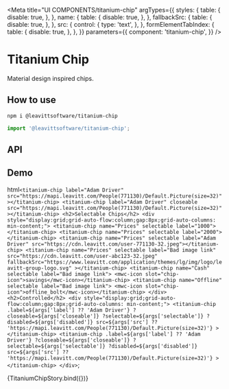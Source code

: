 
<Meta
  title="UI COMPONENTS/titanium-chip"
  argTypes={{
    styles: {
      table: {
        disable: true,
      },
    },
    name: {
      table: {
        disable: true,
      },
    },
    fallbackSrc: {
      table: {
        disable: true,
      },
    },
    src: {
      control: {
        type: 'text',
      },
    },
    formElementTabIndex: {
      table: {
        disable: true,
      },
    },
  }}
  parameters={{
    component: 'titanium-chip',
  }}
/>

# Titanium Chip

Material design inspired chips.

## How to use

```bash
npm i @leavittsoftware/titanium-chip
```

```js
import '@leavittsoftware/titanium-chip';
```

## API

<ArgsTable story={PRIMARY_STORY} />

## Demo

  html`
    <titanium-chip label="Adam Driver" src="https://mapi.leavitt.com/People(771130)/Default.Picture(size=32)"></titanium-chip>
    <titanium-chip label="Adam Driver" closeable src="https://mapi.leavitt.com/People(771130)/Default.Picture(size=32)"></titanium-chip>
    <h2>Selectable Chips</h2>
    <div style="display:grid;grid-auto-flow:column;gap:8px;grid-auto-columns: min-content;">
      <titanium-chip name="Prices" selectable label="1000"></titanium-chip>
      <titanium-chip name="Prices" selectable label="2000"></titanium-chip>
      <titanium-chip name="Prices" selectable label="Adam Driver" src="https://cdn.leavitt.com/user-771130-32.jpeg"></titanium-chip>
      <titanium-chip
        name="Prices"
        selectable
        label="Bad image link"
        src="https://cdn.leavitt.com/user-abc123-32.jpeg"
        fallbackSrc="https://www.leavitt.com/application/themes/lg/img/logo/leavitt-group-logo.svg"
      ></titanium-chip>
      <titanium-chip name="Cash" selectable label="Bad image link"> <mwc-icon slot="chip-icon">savings</mwc-icon></titanium-chip>
      <titanium-chip name="Offline" selectable label="Bad image link"> <mwc-icon slot="chip-icon">offline_bolt</mwc-icon></titanium-chip>
    </div>
    <h2>Controlled</h2>
    <div style="display:grid;grid-auto-flow:column;gap:8px;grid-auto-columns: min-content;">
      <titanium-chip
        .label=${args['label'] ?? 'Adam Driver'}
        ?closeable=${args['closeable']}
        ?selectable=${args['selectable']}
        ?disabled=${args['disabled']}
        src=${args['src'] ?? 'https://mapi.leavitt.com/People(771130)/Default.Picture(size=32)'}
      ></titanium-chip>
      <titanium-chip
        .label=${args['label'] ?? 'Adam Driver'}
        ?closeable=${args['closeable']}
        ?selectable=${args['selectable']}
        ?disabled=${args['disabled']}
        src=${args['src'] ?? 'https://mapi.leavitt.com/People(771130)/Default.Picture(size=32)'}
      ></titanium-chip>
    </div>
  `;

<Canvas withToolbar>
  <Story name="Docs">{TitaniumChipStory.bind({})}</Story>
</Canvas>
